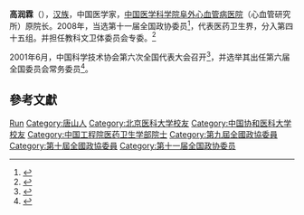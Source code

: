 '''高润霖'''（{{bd|1941年|5月4日|}}），[[汉族|汉族]]，中国医学家，[[中国医学科学院阜外心血管病医院|中国医学科学院阜外心血管病医院]]（心血管研究所）原院长。2008年，当选第十一届全国政协委员<ref>{{cite news|title=第十一届全国政协委员名单|url=http://www.indaa.com.cn/zt/2009qglh/zxzs/200903/t20090303_127573.html|accessdate=2013-04-09|newspaper=新华社北京1月25日电 中国人民政治协商会议第十一届全国委员会委员名单(共2237人，2008年1月25日政协第十届全国委员会常务委员会第二十次会议通过)|date=2008年1月25日|deadurl=yes|archiveurl=https://web.archive.org/web/20130928014403/http://www.indaa.com.cn/zt/2009qglh/zxzs/200903/t20090303_127573.html|archivedate=2013年9月28日}}</ref>，代表医药卫生界，分入第四十五组。并担任教科文卫体委员会专委。<ref>{{cite news|title=全国政协信息-高润霖|url=http://www.cppcc.gov.cn/CMS/wylibary/showJcwyxtInfoWylibary.action?tabJcwyxt.guid=11W0016060&wytype=wjwy|accessdate=2013-04-11|newspaper=全国政协委员会|archive-date=2015-06-23|archive-url=https://web.archive.org/web/20150623181946/http://www.cppcc.gov.cn/CMS/wylibary/showJcwyxtInfoWylibary.action?tabJcwyxt.guid=11W0016060&wytype=wjwy|dead-url=no}}</ref>

2001年6月，中国科学技术协会第六次全国代表大会召开<ref>{{Cite book|title=企业科协工作手册|last=本书编委会编|publisher=北京：[[科学普及出版社|科学普及出版社]]|year=2008.10|isbn=978-7-110-06976-9|pages=2-3}}</ref>，并选举其出任第六届全国委员会常务委员<ref>{{Cite book|title=中国科学技术协会年鉴 2003|publisher=北京：[[中国科学技术出版社|中国科学技术出版社]]|year=2003.12|isbn=7-5046-3485-9|pages=23, 123}}</ref>。

== 參考文獻 ==
{{reflist}}

{{中国政治人物小作品}}
{{中国工程院医药卫生学部院士}}
{{中国科学技术协会第六届全国委员会}}
{{中国科学技术协会第七届全国委员会}}
{{中国科学技术协会第八届全国委员会}}

{{Authority control}}
{{DEFAULTSORT:Gao高}}
[[Category:高姓|Run]]
[[Category:唐山人|Category:唐山人]]
[[Category:北京医科大学校友|Category:北京医科大学校友]]
[[Category:中国协和医科大学校友|Category:中国协和医科大学校友]]
[[Category:中国工程院医药卫生学部院士|Category:中国工程院医药卫生学部院士]]
[[Category:第九屆全國政協委員|Category:第九屆全國政協委員]]
[[Category:第十屆全國政協委員|Category:第十屆全國政協委員]]
[[Category:第十一届全国政协委员|Category:第十一届全国政协委员]]